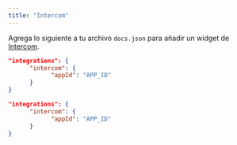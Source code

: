 ```yaml
---
title: "Intercom"
---
```


Agrega lo siguiente a tu archivo `docs.json` para añadir un widget de [Intercom](https://www.intercom.com).

<CodeGroup>

```json Integration options in docs.json
"integrations": {
      "intercom": {
            "appId": "APP_ID"
      }
}
```

```json Example
"integrations": {
      "intercom": {
            "appId": "APP_ID"
      }
}
```

</CodeGroup>
